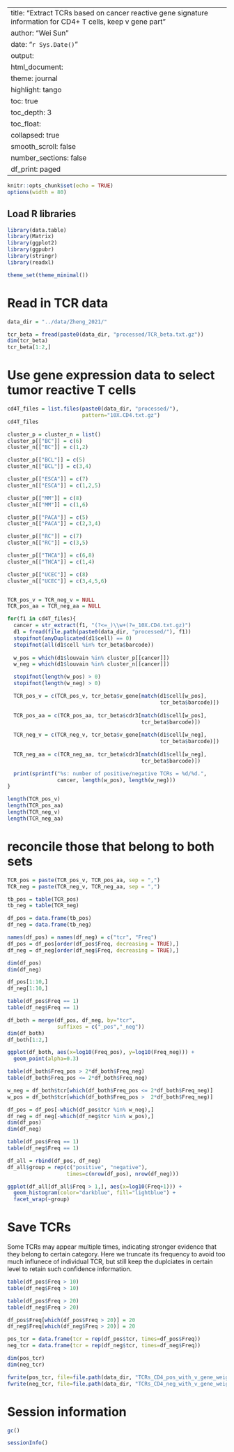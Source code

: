 
---
title: "Extract TCRs based on cancer reactive gene signature information for CD4+ T cells, keep v gene part"
author: "Wei Sun"
date: "`r Sys.Date()`"
output: 
  html_document:
    theme: journal
    highlight: tango
    toc: true
    toc_depth: 3
    toc_float:
      collapsed: true
      smooth_scroll: false
    number_sections: false
  df_print: paged
---

```r
knitr::opts_chunk$set(echo = TRUE)
options(width = 80)
```

## Load R libraries
```r
library(data.table)
library(Matrix)
library(ggplot2)
library(ggpubr)
library(stringr)
library(readxl)

theme_set(theme_minimal())
```

# Read in TCR data
```r


data_dir = "../data/Zheng_2021/"

tcr_beta = fread(paste0(data_dir, "processed/TCR_beta.txt.gz"))
dim(tcr_beta)
tcr_beta[1:2,]
```

# Use gene expression data to select tumor reactive T cells

```r
cd4T_files = list.files(paste0(data_dir, "processed/"), 
                        pattern="10X.CD4.txt.gz")
cd4T_files

cluster_p = cluster_n = list()
cluster_p[["BC"]] = c(6)
cluster_n[["BC"]] = c(1,2)

cluster_p[["BCL"]] = c(5)
cluster_n[["BCL"]] = c(3,4)

cluster_p[["ESCA"]] = c(7)
cluster_n[["ESCA"]] = c(1,2,5)

cluster_p[["MM"]] = c(8)
cluster_n[["MM"]] = c(1,6)

cluster_p[["PACA"]] = c(5)
cluster_n[["PACA"]] = c(2,3,4)

cluster_p[["RC"]] = c(7)
cluster_n[["RC"]] = c(3,5)

cluster_p[["THCA"]] = c(6,8)
cluster_n[["THCA"]] = c(1,4)

cluster_p[["UCEC"]] = c(8)
cluster_n[["UCEC"]] = c(3,4,5,6)


TCR_pos_v = TCR_neg_v = NULL
TCR_pos_aa = TCR_neg_aa = NULL

for(f1 in cd4T_files){
  cancer = str_extract(f1, "(?<=_)\\w+(?=_10X.CD4.txt.gz)")
  d1 = fread(file.path(paste0(data_dir, "processed/"), f1))
  stopifnot(anyDuplicated(d1$cell) == 0)
  stopifnot(all(d1$cell %in% tcr_beta$barcode))
  
  w_pos = which(d1$louvain %in% cluster_p[[cancer]])
  w_neg = which(d1$louvain %in% cluster_n[[cancer]])

  stopifnot(length(w_pos) > 0)
  stopifnot(length(w_neg) > 0)

  TCR_pos_v = c(TCR_pos_v, tcr_beta$v_gene[match(d1$cell[w_pos], 
                                                 tcr_beta$barcode)])
  
  TCR_pos_aa = c(TCR_pos_aa, tcr_beta$cdr3[match(d1$cell[w_pos], 
                                           tcr_beta$barcode)])
  
  TCR_neg_v = c(TCR_neg_v, tcr_beta$v_gene[match(d1$cell[w_neg], 
                                                 tcr_beta$barcode)])
  
  TCR_neg_aa = c(TCR_neg_aa, tcr_beta$cdr3[match(d1$cell[w_neg], 
                                           tcr_beta$barcode)])

  print(sprintf("%s: number of positive/negative TCRs = %d/%d.", 
                cancer, length(w_pos), length(w_neg)))
}

length(TCR_pos_v)
length(TCR_pos_aa)
length(TCR_neg_v)
length(TCR_neg_aa)
```

# reconcile those that belong to both sets

```r

TCR_pos = paste(TCR_pos_v, TCR_pos_aa, sep = ",")
TCR_neg = paste(TCR_neg_v, TCR_neg_aa, sep = ",")

tb_pos = table(TCR_pos)
tb_neg = table(TCR_neg)

df_pos = data.frame(tb_pos)
df_neg = data.frame(tb_neg)

names(df_pos) = names(df_neg) = c("tcr", "Freq")
df_pos = df_pos[order(df_pos$Freq, decreasing = TRUE),]
df_neg = df_neg[order(df_neg$Freq, decreasing = TRUE),]

dim(df_pos)
dim(df_neg)

df_pos[1:10,]
df_neg[1:10,]

table(df_pos$Freq == 1)
table(df_neg$Freq == 1)

df_both = merge(df_pos, df_neg, by="tcr", 
                suffixes = c("_pos","_neg"))
dim(df_both)
df_both[1:2,]

ggplot(df_both, aes(x=log10(Freq_pos), y=log10(Freq_neg))) +
  geom_point(alpha=0.3)

table(df_both$Freq_pos > 2*df_both$Freq_neg)
table(df_both$Freq_pos <= 2*df_both$Freq_neg)

w_neg = df_both$tcr[which(df_both$Freq_pos <= 2*df_both$Freq_neg)]
w_pos = df_both$tcr[which(df_both$Freq_pos >  2*df_both$Freq_neg)]

df_pos = df_pos[-which(df_pos$tcr %in% w_neg),]
df_neg = df_neg[-which(df_neg$tcr %in% w_pos),]
dim(df_pos)
dim(df_neg)

table(df_pos$Freq == 1)
table(df_neg$Freq == 1)

df_all = rbind(df_pos, df_neg)
df_all$group = rep(c("positive", "negative"), 
                   times=c(nrow(df_pos), nrow(df_neg)))

ggplot(df_all[df_all$Freq > 1,], aes(x=log10(Freq+1))) +
  geom_histogram(color="darkblue", fill="lightblue") + 
  facet_wrap(~group)
```

# Save TCRs

Some TCRs may appear multiple times, indicating stronger evidence that they belong to certain category. Here we truncate its frequency to avoid too much influnece of individual TCR, but still keep the duplciates in certain level to retain such confidence information. 

```r
table(df_pos$Freq > 10)
table(df_neg$Freq > 10)

table(df_pos$Freq > 20)
table(df_neg$Freq > 20)

df_pos$Freq[which(df_pos$Freq > 20)] = 20
df_neg$Freq[which(df_neg$Freq > 20)] = 20

pos_tcr = data.frame(tcr = rep(df_pos$tcr, times=df_pos$Freq))
neg_tcr = data.frame(tcr = rep(df_neg$tcr, times=df_neg$Freq))

dim(pos_tcr)
dim(neg_tcr)

fwrite(pos_tcr, file=file.path(data_dir, "TCRs_CD4_pos_with_v_gene_weighted.csv"))
fwrite(neg_tcr, file=file.path(data_dir, "TCRs_CD4_neg_with_v_gene_weighted.csv"))
```


# Session information
```r
gc()

sessionInfo()
```



